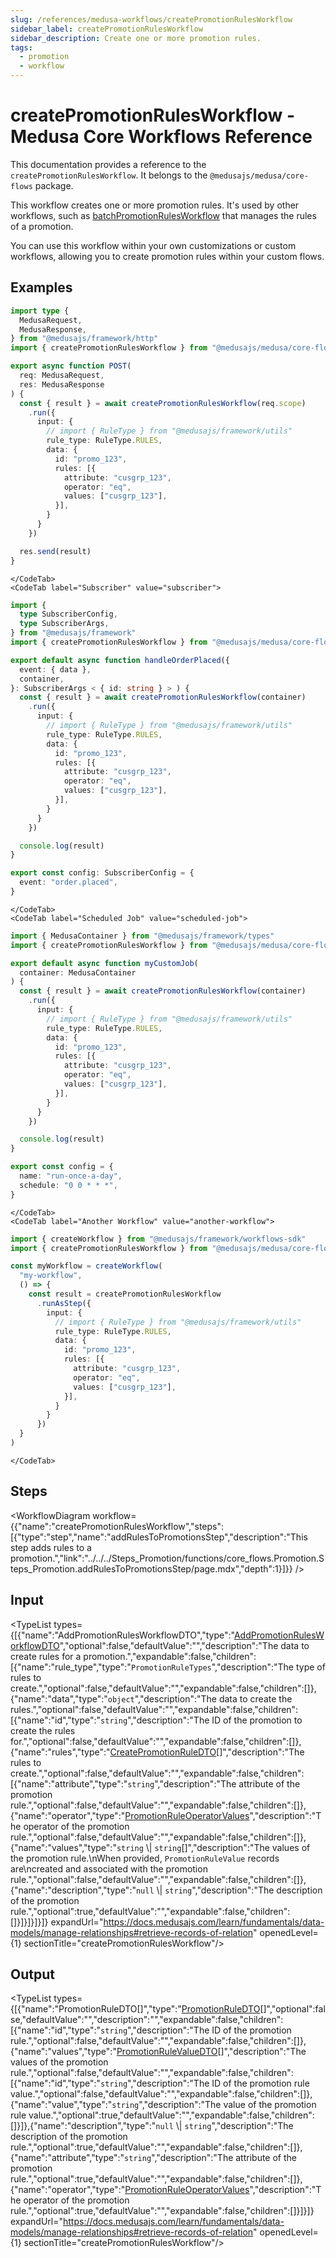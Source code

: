 ```yaml
---
slug: /references/medusa-workflows/createPromotionRulesWorkflow
sidebar_label: createPromotionRulesWorkflow
sidebar_description: Create one or more promotion rules.
tags:
  - promotion
  - workflow
---
```



# createPromotionRulesWorkflow - Medusa Core Workflows Reference

This documentation provides a reference to the `createPromotionRulesWorkflow`. It belongs to the `@medusajs/medusa/core-flows` package.

This workflow creates one or more promotion rules. It's used by other workflows,
such as [batchPromotionRulesWorkflow](../core_flows.Promotion.Workflows_Promotion.batchPromotionRulesWorkflow/page.mdx) that manages the rules of a promotion.

You can use this workflow within your own customizations or custom workflows, allowing you to
create promotion rules within your custom flows.

<SourceCodeLink link="https://github.com/medusajs/medusa/blob/fc377a136006df0f1c3d5cb6e0be340a486a03f0/packages/core/core-flows/src/promotion/workflows/create-promotion-rules.ts#L43" />

## Examples

<CodeTabs group="workflow-exection">
    <CodeTab label="API Route" value="api-route">
    
```ts title="src/api/workflow/route.ts"
import type {
  MedusaRequest,
  MedusaResponse,
} from "@medusajs/framework/http"
import { createPromotionRulesWorkflow } from "@medusajs/medusa/core-flows"

export async function POST(
  req: MedusaRequest,
  res: MedusaResponse
) {
  const { result } = await createPromotionRulesWorkflow(req.scope)
    .run({
      input: {
        // import { RuleType } from "@medusajs/framework/utils"
        rule_type: RuleType.RULES,
        data: {
          id: "promo_123",
          rules: [{
            attribute: "cusgrp_123",
            operator: "eq",
            values: ["cusgrp_123"],
          }],
        }
      }
    })

  res.send(result)
}
```

    </CodeTab>
    <CodeTab label="Subscriber" value="subscriber">
    
```ts title="src/subscribers/order-placed.ts"
import {
  type SubscriberConfig,
  type SubscriberArgs,
} from "@medusajs/framework"
import { createPromotionRulesWorkflow } from "@medusajs/medusa/core-flows"

export default async function handleOrderPlaced({
  event: { data },
  container,
}: SubscriberArgs < { id: string } > ) {
  const { result } = await createPromotionRulesWorkflow(container)
    .run({
      input: {
        // import { RuleType } from "@medusajs/framework/utils"
        rule_type: RuleType.RULES,
        data: {
          id: "promo_123",
          rules: [{
            attribute: "cusgrp_123",
            operator: "eq",
            values: ["cusgrp_123"],
          }],
        }
      }
    })

  console.log(result)
}

export const config: SubscriberConfig = {
  event: "order.placed",
}
```

    </CodeTab>
    <CodeTab label="Scheduled Job" value="scheduled-job">
    
```ts title="src/jobs/message-daily.ts"
import { MedusaContainer } from "@medusajs/framework/types"
import { createPromotionRulesWorkflow } from "@medusajs/medusa/core-flows"

export default async function myCustomJob(
  container: MedusaContainer
) {
  const { result } = await createPromotionRulesWorkflow(container)
    .run({
      input: {
        // import { RuleType } from "@medusajs/framework/utils"
        rule_type: RuleType.RULES,
        data: {
          id: "promo_123",
          rules: [{
            attribute: "cusgrp_123",
            operator: "eq",
            values: ["cusgrp_123"],
          }],
        }
      }
    })

  console.log(result)
}

export const config = {
  name: "run-once-a-day",
  schedule: "0 0 * * *",
}
```

    </CodeTab>
    <CodeTab label="Another Workflow" value="another-workflow">
    
```ts title="src/workflows/my-workflow.ts"
import { createWorkflow } from "@medusajs/framework/workflows-sdk"
import { createPromotionRulesWorkflow } from "@medusajs/medusa/core-flows"

const myWorkflow = createWorkflow(
  "my-workflow",
  () => {
    const result = createPromotionRulesWorkflow
      .runAsStep({
        input: {
          // import { RuleType } from "@medusajs/framework/utils"
          rule_type: RuleType.RULES,
          data: {
            id: "promo_123",
            rules: [{
              attribute: "cusgrp_123",
              operator: "eq",
              values: ["cusgrp_123"],
            }],
          }
        }
      })
  }
)
```

    </CodeTab>
  </CodeTabs>

## Steps

<WorkflowDiagram workflow={{"name":"createPromotionRulesWorkflow","steps":[{"type":"step","name":"addRulesToPromotionsStep","description":"This step adds rules to a promotion.","link":"../../../Steps_Promotion/functions/core_flows.Promotion.Steps_Promotion.addRulesToPromotionsStep/page.mdx","depth":1}]}} />

## Input

<TypeList types={[{"name":"AddPromotionRulesWorkflowDTO","type":"[AddPromotionRulesWorkflowDTO](../../../../../types/types/types.AddPromotionRulesWorkflowDTO/page.mdx)","optional":false,"defaultValue":"","description":"The data to create rules for a promotion.","expandable":false,"children":[{"name":"rule_type","type":"`PromotionRuleTypes`","description":"The type of rules to create.","optional":false,"defaultValue":"","expandable":false,"children":[]},{"name":"data","type":"`object`","description":"The data to create the rules.","optional":false,"defaultValue":"","expandable":false,"children":[{"name":"id","type":"`string`","description":"The ID of the promotion to create the rules for.","optional":false,"defaultValue":"","expandable":false,"children":[]},{"name":"rules","type":"[CreatePromotionRuleDTO](../../../../../promotion/interfaces/promotion.CreatePromotionRuleDTO/page.mdx)[]","description":"The rules to create.","optional":false,"defaultValue":"","expandable":false,"children":[{"name":"attribute","type":"`string`","description":"The attribute of the promotion rule.","optional":false,"defaultValue":"","expandable":false,"children":[]},{"name":"operator","type":"[PromotionRuleOperatorValues](../../../../../promotion/types/promotion.PromotionRuleOperatorValues/page.mdx)","description":"The operator of the promotion rule.","optional":false,"defaultValue":"","expandable":false,"children":[]},{"name":"values","type":"`string` \\| `string`[]","description":"The values of the promotion rule.\nWhen provided, `PromotionRuleValue` records are\ncreated and associated with the promotion rule.","optional":false,"defaultValue":"","expandable":false,"children":[]},{"name":"description","type":"`null` \\| `string`","description":"The description of the promotion rule.","optional":true,"defaultValue":"","expandable":false,"children":[]}]}]}]}]} expandUrl="https://docs.medusajs.com/learn/fundamentals/data-models/manage-relationships#retrieve-records-of-relation" openedLevel={1} sectionTitle="createPromotionRulesWorkflow"/>

## Output

<TypeList types={[{"name":"PromotionRuleDTO[]","type":"[PromotionRuleDTO](../../../../../promotion/interfaces/promotion.PromotionRuleDTO/page.mdx)[]","optional":false,"defaultValue":"","description":"","expandable":false,"children":[{"name":"id","type":"`string`","description":"The ID of the promotion rule.","optional":false,"defaultValue":"","expandable":false,"children":[]},{"name":"values","type":"[PromotionRuleValueDTO](../../../../../promotion/interfaces/promotion.PromotionRuleValueDTO/page.mdx)[]","description":"The values of the promotion rule.","optional":false,"defaultValue":"","expandable":false,"children":[{"name":"id","type":"`string`","description":"The ID of the promotion rule value.","optional":false,"defaultValue":"","expandable":false,"children":[]},{"name":"value","type":"`string`","description":"The value of the promotion rule value.","optional":true,"defaultValue":"","expandable":false,"children":[]}]},{"name":"description","type":"`null` \\| `string`","description":"The description of the promotion rule.","optional":true,"defaultValue":"","expandable":false,"children":[]},{"name":"attribute","type":"`string`","description":"The attribute of the promotion rule.","optional":true,"defaultValue":"","expandable":false,"children":[]},{"name":"operator","type":"[PromotionRuleOperatorValues](../../../../../promotion/types/promotion.PromotionRuleOperatorValues/page.mdx)","description":"The operator of the promotion rule.","optional":true,"defaultValue":"","expandable":false,"children":[]}]}]} expandUrl="https://docs.medusajs.com/learn/fundamentals/data-models/manage-relationships#retrieve-records-of-relation" openedLevel={1} sectionTitle="createPromotionRulesWorkflow"/>
